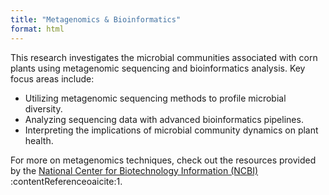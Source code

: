 ```yaml
---
title: "Metagenomics & Bioinformatics"
format: html
---
```


This research investigates the microbial communities associated with corn plants using metagenomic sequencing and bioinformatics analysis. Key focus areas include:

- Utilizing metagenomic sequencing methods to profile microbial diversity.
- Analyzing sequencing data with advanced bioinformatics pipelines.
- Interpreting the implications of microbial community dynamics on plant health.

For more on metagenomics techniques, check out the resources provided by the [National Center for Biotechnology Information (NCBI)](https://www.ncbi.nlm.nih.gov/) :contentReference[oaicite:1]{index=1}.
